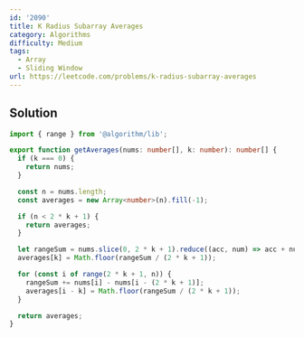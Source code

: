 ```yaml
---
id: '2090'
title: K Radius Subarray Averages
category: Algorithms
difficulty: Medium
tags:
  - Array
  - Sliding Window
url: https://leetcode.com/problems/k-radius-subarray-averages
---
```


## Solution

```typescript showLineNumbers
import { range } from '@algorithm/lib';

export function getAverages(nums: number[], k: number): number[] {
  if (k === 0) {
    return nums;
  }

  const n = nums.length;
  const averages = new Array<number>(n).fill(-1);

  if (n < 2 * k + 1) {
    return averages;
  }

  let rangeSum = nums.slice(0, 2 * k + 1).reduce((acc, num) => acc + num, 0);
  averages[k] = Math.floor(rangeSum / (2 * k + 1));

  for (const i of range(2 * k + 1, n)) {
    rangeSum += nums[i] - nums[i - (2 * k + 1)];
    averages[i - k] = Math.floor(rangeSum / (2 * k + 1));
  }

  return averages;
}
```
